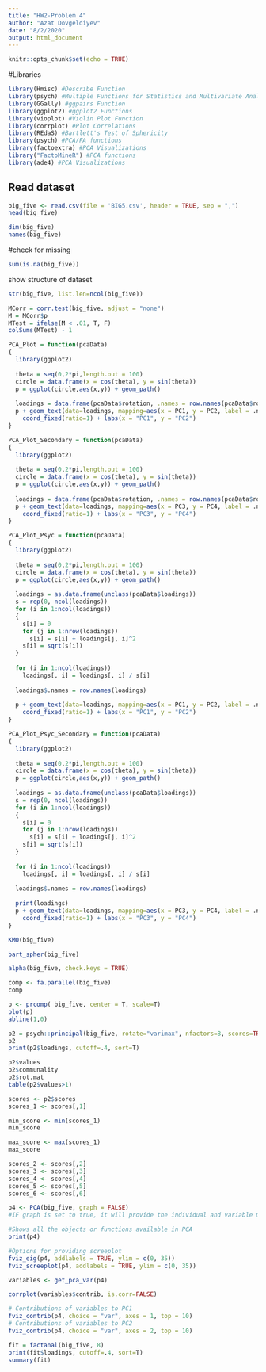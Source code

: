 ```yaml
---
title: "HW2-Problem 4"
author: "Azat Dovgeldiyev"
date: "8/2/2020"
output: html_document
---
```


```r
knitr::opts_chunk$set(echo = TRUE)
```
#Libraries
```r
library(Hmisc) #Describe Function
library(psych) #Multiple Functions for Statistics and Multivariate Analysis
library(GGally) #ggpairs Function
library(ggplot2) #ggplot2 Functions
library(vioplot) #Violin Plot Function
library(corrplot) #Plot Correlations
library(REdaS) #Bartlett's Test of Sphericity
library(psych) #PCA/FA functions
library(factoextra) #PCA Visualizations
library("FactoMineR") #PCA functions
library(ade4) #PCA Visualizations
```


## Read dataset
```r
big_five <- read.csv(file = 'BIG5.csv', header = TRUE, sep = ",")
head(big_five)
```
```r
dim(big_five)
names(big_five)
```
#check for missing
```r
sum(is.na(big_five))
```
show structure of dataset
```r
str(big_five, list.len=ncol(big_five))
```
```r
MCorr = corr.test(big_five, adjust = "none")
M = MCorr$p
MTest = ifelse(M < .01, T, F)
colSums(MTest) - 1
```
```r
PCA_Plot = function(pcaData)
{
  library(ggplot2)
  
  theta = seq(0,2*pi,length.out = 100)
  circle = data.frame(x = cos(theta), y = sin(theta))
  p = ggplot(circle,aes(x,y)) + geom_path()
  
  loadings = data.frame(pcaData$rotation, .names = row.names(pcaData$rotation))
  p + geom_text(data=loadings, mapping=aes(x = PC1, y = PC2, label = .names, colour = .names, fontface="bold")) +
    coord_fixed(ratio=1) + labs(x = "PC1", y = "PC2")
}

PCA_Plot_Secondary = function(pcaData)
{
  library(ggplot2)
  
  theta = seq(0,2*pi,length.out = 100)
  circle = data.frame(x = cos(theta), y = sin(theta))
  p = ggplot(circle,aes(x,y)) + geom_path()
  
  loadings = data.frame(pcaData$rotation, .names = row.names(pcaData$rotation))
  p + geom_text(data=loadings, mapping=aes(x = PC3, y = PC4, label = .names, colour = .names, fontface="bold")) +
    coord_fixed(ratio=1) + labs(x = "PC3", y = "PC4")
}

PCA_Plot_Psyc = function(pcaData)
{
  library(ggplot2)
  
  theta = seq(0,2*pi,length.out = 100)
  circle = data.frame(x = cos(theta), y = sin(theta))
  p = ggplot(circle,aes(x,y)) + geom_path()
  
  loadings = as.data.frame(unclass(pcaData$loadings))
  s = rep(0, ncol(loadings))
  for (i in 1:ncol(loadings))
  {
    s[i] = 0
    for (j in 1:nrow(loadings))
      s[i] = s[i] + loadings[j, i]^2
    s[i] = sqrt(s[i])
  }
  
  for (i in 1:ncol(loadings))
    loadings[, i] = loadings[, i] / s[i]
  
  loadings$.names = row.names(loadings)
  
  p + geom_text(data=loadings, mapping=aes(x = PC1, y = PC2, label = .names, colour = .names, fontface="bold")) +
    coord_fixed(ratio=1) + labs(x = "PC1", y = "PC2")
}

PCA_Plot_Psyc_Secondary = function(pcaData)
{
  library(ggplot2)
  
  theta = seq(0,2*pi,length.out = 100)
  circle = data.frame(x = cos(theta), y = sin(theta))
  p = ggplot(circle,aes(x,y)) + geom_path()
  
  loadings = as.data.frame(unclass(pcaData$loadings))
  s = rep(0, ncol(loadings))
  for (i in 1:ncol(loadings))
  {
    s[i] = 0
    for (j in 1:nrow(loadings))
      s[i] = s[i] + loadings[j, i]^2
    s[i] = sqrt(s[i])
  }
  
  for (i in 1:ncol(loadings))
    loadings[, i] = loadings[, i] / s[i]
  
  loadings$.names = row.names(loadings)
  
  print(loadings)
  p + geom_text(data=loadings, mapping=aes(x = PC3, y = PC4, label = .names, colour = .names, fontface="bold")) +
    coord_fixed(ratio=1) + labs(x = "PC3", y = "PC4")
}
```

```r
KMO(big_five)
```
```r
bart_spher(big_five)
```
```r
alpha(big_five, check.keys = TRUE)
```

```r
comp <- fa.parallel(big_five)
comp
```
```r
p <- prcomp( big_five, center = T, scale=T)
plot(p)
abline(1,0)
```
```r
p2 = psych::principal(big_five, rotate="varimax", nfactors=8, scores=TRUE)
p2
print(p2$loadings, cutoff=.4, sort=T)
```
```r
p2$values
p2$communality
p2$rot.mat
table(p2$values>1)
```
```r
scores <- p2$scores
scores_1 <- scores[,1]

min_score <- min(scores_1)
min_score

max_score <- max(scores_1)
max_score

scores_2 <- scores[,2]
scores_3 <- scores[,3]
scores_4 <- scores[,4]
scores_5 <- scores[,5]
scores_6 <- scores[,6]
```

```r
p4 <- PCA(big_five, graph = FALSE)
#IF graph is set to true, it will provide the individual and variable maps

#Shows all the objects or functions available in PCA
print(p4)

#Options for providing screeplot
fviz_eig(p4, addlabels = TRUE, ylim = c(0, 35))
fviz_screeplot(p4, addlabels = TRUE, ylim = c(0, 35))

variables <- get_pca_var(p4)
```

```r
corrplot(variables$contrib, is.corr=FALSE)    

# Contributions of variables to PC1
fviz_contrib(p4, choice = "var", axes = 1, top = 10)
# Contributions of variables to PC2
fviz_contrib(p4, choice = "var", axes = 2, top = 10)
```
```r
fit = factanal(big_five, 8)
print(fit$loadings, cutoff=.4, sort=T)
summary(fit)
```



